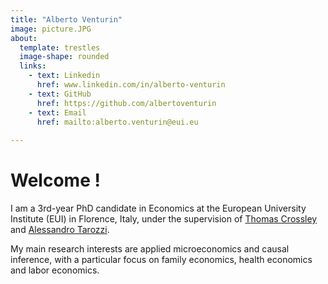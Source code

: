 ```yaml
---
title: "Alberto Venturin"
image: picture.JPG
about: 
  template: trestles
  image-shape: rounded
  links: 
    - text: Linkedin
      href: www.linkedin.com/in/alberto-venturin
    - text: GitHub
      href: https://github.com/albertoventurin
    - text: Email
      href: mailto:alberto.venturin@eui.eu
      
---
```

# Welcome !

I am a 3rd-year PhD candidate in Economics at the European University Institute (EUI) in Florence, Italy, under the supervision of [Thomas Crossley](https://sites.google.com/site/tfcrossley/) and [Alessandro Tarozzi](https://sites.google.com/site/alessandrotarozzi/home).

My main research interests are applied microeconomics and causal inference, with a particular focus on family economics, health economics and labor economics.

